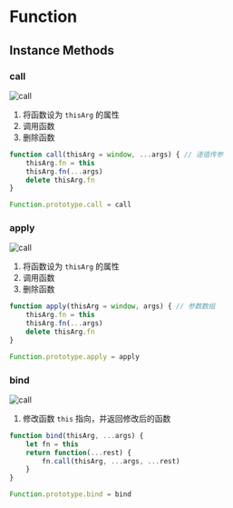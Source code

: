 # Function
## Instance Methods
### call
![call](public/img/coding/js/function/call.png)
1. 将函数设为 `thisArg` 的属性
2. 调用函数
3. 删除函数
```js
function call(thisArg = window, ...args) { // 逐值传参
    thisArg.fn = this
    thisArg.fn(...args)
    delete thisArg.fn
}

Function.prototype.call = call
```
### apply
![call](public/img/coding/js/function/call.png)
1. 将函数设为 `thisArg` 的属性
2. 调用函数
3. 删除函数
```js
function apply(thisArg = window, args) { // 参数数组
    thisArg.fn = this
    thisArg.fn(...args)
    delete thisArg.fn
}

Function.prototype.apply = apply
```
### bind
![call](public/img/coding/js/function/call.png)
1. 修改函数 `this` 指向，并返回修改后的函数
```js
function bind(thisArg, ...args) {
    let fn = this
    return function(...rest) {
        fn.call(thisArg, ...args, ...rest)
    }
}

Function.prototype.bind = bind
```